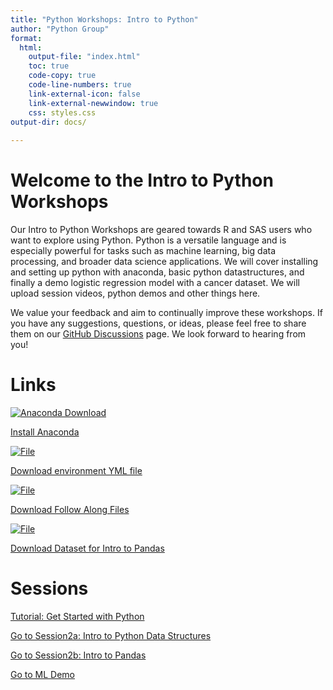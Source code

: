 ```yaml
---
title: "Python Workshops: Intro to Python"
author: "Python Group"
format: 
  html:
    output-file: "index.html"
    toc: true
    code-copy: true
    code-line-numbers: true
    link-external-icon: false
    link-external-newwindow: true
    css: styles.css
output-dir: docs/
    
---
```


# Welcome to the Intro to Python Workshops

Our Intro to Python Workshops are geared towards R and SAS users who want to explore using Python. Python is a versatile language and is especially powerful for tasks such as machine learning, big data processing, and broader data science applications. We will cover installing and setting up python with anaconda, basic python datastructures, and finally a demo logistic regression model with a cancer dataset. We will upload session videos, python demos and other things here. 

We value your feedback and aim to continually improve these workshops. If you have any suggestions, questions, or ideas, please feel free to share them on our <a href="https://github.mskcc.org/Python-Workshop/Python-Workshop.github.io/discussions"> GitHub Discussions</a> page. We look forward to hearing from you!


# Links 

<a href="https://www.anaconda.com/download/success" class="link-block">
    <img src="icons/anaconda_secondary_logo.svg" alt="Anaconda Download">
    <p>Install Anaconda</p>
</a> <a href="https://github.mskcc.org/Python-Workshop/Python-Workshop.github.io/tree/main/Downloadable/environment.yml" class="link-block">
    <img src="icons/yaml.png" alt="File">
    <p>Download environment YML file </p>
</a>

<a href="https://github.mskcc.org/Python-Workshop/Python-Workshop.github.io/tree/main/FollowAlong" class="link-block">
    <img src="icons/code.png" alt="File">
    <p>Download Follow Along Files</p>
</a> <a href="https://www.kaggle.com/datasets/erdemtaha/cancer-data" class="link-block">
    <img src="icons/code.png" alt="File">
    <p>Download Dataset for Intro to Pandas</p>
</a>


# Sessions

<a href="session1/session1.html">Tutorial: Get Started with Python
  </a>
  
<a href="session2a/session2.html">Go to Session2a: Intro to Python Data Structures
  </a> 

<a href="session2b/session2_2.html">Go to Session2b: Intro to Pandas
  </a>
  
<a href="session3/session3.html">Go to ML Demo</a>

